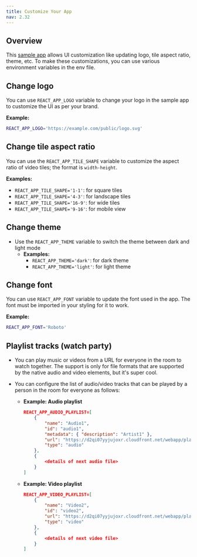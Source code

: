 ```yaml
---
title: Customize Your App
nav: 2.32
---
```


## Overview

This [sample app](https://github.com/100mslive/100ms-web) allows UI customization like updating logo, tile aspect ratio, theme, etc. To make these customizations, you can use various environment variables in the env file.

## Change logo

You can use `REACT_APP_LOGO` variable to change your logo in the sample app to customize the UI as per your brand.

**Example:**

```bash
REACT_APP_LOGO='https://example.com/public/logo.svg'
```

## Change tile aspect ratio

You can use the `REACT_APP_TILE_SHAPE` variable to customize the aspect ratio of video tiles; the format is `width-height`.

**Examples:**

-   `REACT_APP_TILE_SHAPE='1-1'`: for square tiles
-   `REACT_APP_TILE_SHAPE='4-3'`: for landscape tiles
-   `REACT_APP_TILE_SHAPE='16-9'`: for wide tiles
-   `REACT_APP_TILE_SHAPE='9-16'`: for mobile view

## Change theme

-   Use the `REACT_APP_THEME` variable to switch the theme between dark and light mode
    -   **Examples:**
        -   `REACT_APP_THEME='dark'`: for dark theme
        -   `REACT_APP_THEME='light'`: for light theme

## Change font

You can use `REACT_APP_FONT` variable to update the font used in the app. The font must be imported in your styling for it to work.

**Example:**

```bash
REACT_APP_FONT='Roboto'
```

## Playlist tracks (watch party)

-   You can play music or videos from a URL for everyone in the room to watch together. The support is only for file formats that are supported by the native audio and video elements, but it's super cool.

-   You can configure the list of audio/video tracks that can be played by a person in the room for everyone as follows:

    -   **Example: Audio playlist**

        ```json
        REACT_APP_AUDIO_PLAYLIST=[
            {
                "name": "Audio1",
                "id": "audio1",
                "metadata": { "description": "Artist1" },
                "url": "https://d2qi07yyjujoxr.cloudfront.net/webapp/playlist/audio1.mp3",
                "type": "audio"
            },
            {
                <details of next audio file>
            }
        ]
        ```

    -   **Example: Video playlist**

        ```json
        REACT_APP_VIDEO_PLAYLIST=[
            {
                "name": "Video2",
                "id": "video2",
                "url": "https://d2qi07yyjujoxr.cloudfront.net/webapp/playlist/video2.mp4",
                "type": "video"
            },
            {
                <details of next video file>
            }
        ]
        ```
